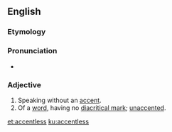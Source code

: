 ==English==

===Etymology===
{{suffix|accent|less}}

===Pronunciation===
* {{a|US}} {{IPA|æk.ˈsɛnt.ləs/}}

===Adjective===
{{en-adj}}

# Speaking without an [[accent]].
# Of a [[word]], having no [[diacritical mark]]; [[unaccented]].

[[et:accentless]]
[[ku:accentless]]